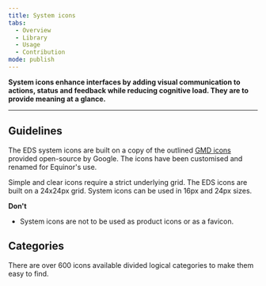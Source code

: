 ```yaml
---
title: System icons
tabs:
  - Overview
  - Library
  - Usage
  - Contribution
mode: publish
---
```



**System icons enhance interfaces by adding visual communication to actions, status and feedback while reducing cognitive load. They are to provide meaning at a glance.**
<!--One to two sentences as an introduction to the component-->


***


## Guidelines
<!--List how to use it, sizes, widths, grid interactions, color allowances -->

The EDS system icons are built on a copy of the outlined [GMD icons](https://material.io/tools/icons/?style=round "Google Material Design Rounded Icons") provided open-source by Google. The icons have been customised and renamed for Equinor's use. 

Simple and clear icons require a strict underlying grid. The EDS icons are built on a 24x24px grid. System icons can be used in 16px and 24px sizes. 


**Don't**
<!--Bullet point list if needed -->

* System icons are not to be used as product icons or as a favicon. 


## Categories 

There are over 600 icons available divided logical categories to make them easy to find.   

<FigmaImage url="https://www.figma.com/file/BQjYMxdSdgRkdhKTDDU7L4KU/Assets?node-id=2%3A3" />
